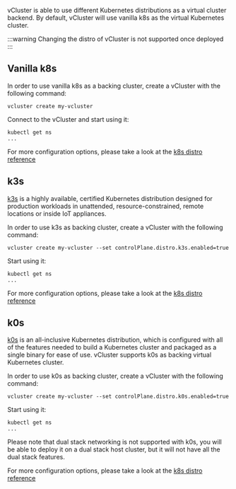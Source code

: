 vCluster is able to use different Kubernetes distributions as a virtual cluster backend. By default, vCluster will use vanilla k8s as the virtual Kubernetes cluster.

:::warning
Changing the distro of vCluster is not supported once deployed
:::

## Vanilla k8s

In order to use vanilla k8s as a backing cluster, create a vCluster with the following command:

```
vcluster create my-vcluster
```

Connect to the vCluster and start using it:

```
kubectl get ns
...
```

For more configuration options, please take a look at the [k8s distro reference](/docs/vcluster/vcluster-yaml/control-plane/components/distro/k8s)

## k3s

[k3s](https://github.com/k3s-io/k3s) is a highly available, certified Kubernetes distribution designed for production workloads in unattended, resource-constrained, remote locations or inside IoT appliances.

In order to use k3s as backing cluster, create a vCluster with the following command:

```
vcluster create my-vcluster --set controlPlane.distro.k3s.enabled=true
```

Start using it:

```
kubectl get ns
...
```

For more configuration options, please take a look at the [k8s distro reference](/docs/vcluster/vcluster-yaml/control-plane/components/distro/k3s)

## k0s

[k0s](https://github.com/k0sproject/k0s) is an all-inclusive Kubernetes distribution, which is configured with all of the features needed to build a Kubernetes cluster and packaged as a single binary for ease of use. vCluster supports k0s as backing virtual Kubernetes cluster.

In order to use k0s as backing cluster, create a vCluster with the following command:

```
vcluster create my-vcluster --set controlPlane.distro.k0s.enabled=true
```

Start using it:

```
kubectl get ns
...
```

Please note that dual stack networking is not supported with k0s, you will be able to deploy it on a dual stack host cluster, but it will not have all the dual stack features.

For more configuration options, please take a look at the [k8s distro reference](/docs/vcluster/vcluster-yaml/control-plane/components/distro/k0s)
